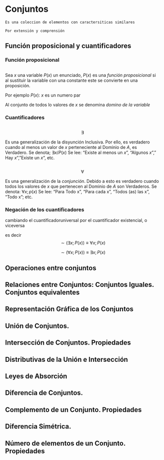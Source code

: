 # Conjuntos

```definition
Es una coleccion de elementos con caractersiticas similares
```

```definition
Por extensión y comprensión
```

## Función proposicional y cuantificadores

### Función proposicional

```definition
```

Sea $x$ una variable $P(x)$ un enunciado, $P(x)$ es una *función proposicional* si al sustituir la variable con una constante este se convierte en una proposición.

Por ejemplo $P(x)$: $x$ es un numero par

Al conjunto de todos lo valores de $x$ se denomina *domino de la variable*

### Cuantificadores

```definition
```

$$
\exists
$$

Es una generalización de la disyunción Inclusiva. Por ello, es verdadero cuando al menos un valor de $x$ perteneciente al Dominio de $A$, es Verdadero. Se denota; $\exists x / P (x)$ Se lee: "Existe al menos un $x$", "Algunos $x$"," Hay $x$", "Existe un $x$", etc.

```definition
```

$$
\forall
$$

Es una generalización de la *conjunción*. Debido a esto es verdadero cuando todos los valores de $x$ que pertenecen al Dominio de $A$ son Verdaderos. Se denota: $\forall x ; p(x)$ Se lee: "Para Todo x", "Para cada x", "Todos (as) las x", "Todo x"; etc.

### Negación de los cuantificadores

cambiando el cuantificadoruniversal por el cuantificador existencial, o viceversa

es decir $$\sim(\exists x; P(x))\equiv\forall x;P(x)$$

$$
\sim(\forall  x; P(x))\equiv\exists x;P(x)
$$

## Operaciones entre conjuntos

## Relaciones entre Conjuntos: Conjuntos Iguales. Conjuntos equivalentes

## Representación Gráfica de los Conjuntos

## Unión de Conjuntos.

## Intersección de Conjuntos. Propiedades

## Distributivas de la Unión e Intersección

## Leyes de Absorción

## Diferencia de Conjuntos.

## Complemento de un Conjunto. Propiedades

## Diferencia Simétrica.

## Número de elementos de un Conjunto. Propiedades
